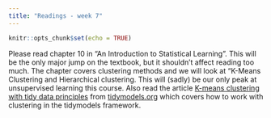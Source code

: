 ```yaml
---
title: "Readings - week 7"
---
```


```r
knitr::opts_chunk$set(echo = TRUE)
```

Please read chapter 10 in "An Introduction to Statistical Learning". This will be the only major jump on the textbook, but it shouldn't affect reading too much. The chapter covers clustering methods and we will look at "K-Means Clustering and Hierarchical clustering. This will (sadly) be our only peak at unsupervised learning this course.
Also read the article [K-means clustering with tidy data principles](https://www.tidymodels.org/learn/statistics/k-means/) from [tidymodels.org](https://www.tidymodels.org/) which covers how to work with clustering in the tidymodels framework.
